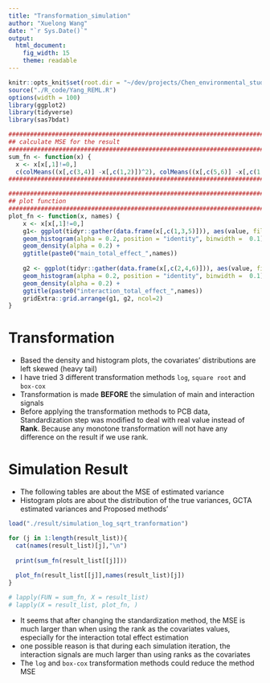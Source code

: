 ```yaml
---
title: "Transformation_simulation"
author: "Xuelong Wang"
date: "`r Sys.Date()`"
output: 
  html_document: 
    fig_width: 15
    theme: readable
---
```


```r
knitr::opts_knit$set(root.dir = "~/dev/projects/Chen_environmental_study/")
source("./R_code/Yang_REML.R")
options(width = 100)
library(ggplot2)
library(tidyverse)
library(sas7bdat)

#####################################################################################
## calculate MSE for the result 
#####################################################################################
sum_fn <- function(x) {
  x <- x[x[,1]!=0,]
  c(colMeans((x[,c(3,4)] -x[,c(1,2)])^2), colMeans((x[,c(5,6)] -x[,c(1,2)])^2))}
#####################################################################################

#####################################################################################
## plot function
#####################################################################################
plot_fn <- function(x, names) {
    x <- x[x[,1]!=0,]
    g1<- ggplot(tidyr::gather(data.frame(x[,c(1,3,5)])), aes(value, fill = key, y = ..density..)) +
    geom_histogram(alpha = 0.2, position = "identity", binwidth =  0.1) +
    geom_density(alpha = 0.2) +
    ggtitle(paste0("main_total_effect_",names))
  
    g2 <- ggplot(tidyr::gather(data.frame(x[,c(2,4,6)])), aes(value, fill = key, y = ..density..)) +
    geom_histogram(alpha = 0.2, position = "identity", binwidth =  0.1) +
    geom_density(alpha = 0.2) +
    ggtitle(paste0("interaction_total_effect_",names))
    gridExtra::grid.arrange(g1, g2, ncol=2)
}
```
# Transformation


- Based the density and histogram plots, the covariates' distributions are left skewed (heavy tail)
- I have tried 3 different transformation methods `log`, `square root` and `box-cox`
- Transformation is made __BEFORE__ the simulation of main and interaction signals
- Before applying the transformation methods to PCB data, Standardization step was modified to deal with real value instead of __Rank__. Because any monotone transformation will not have any difference on the result if we use rank. 

# Simulation Result
- The following tables are about the MSE of estimated variance
- Histogram plots are about the distribution of the true variances, GCTA estimated variances and Proposed methods'

```r
load("./result/simulation_log_sqrt_tranformation")

for (j in 1:length(result_list)){
  cat(names(result_list)[j],"\n")
  
  print(sum_fn(result_list[[j]]))
  
  plot_fn(result_list[[j]],names(result_list)[j])
}

# lapply(FUN = sum_fn, X = result_list)
# lapply(X = result_list, plot_fn, )
```

- It seems that after changing the standardization method, the MSE is much larger than when using the rank as the covariates values, especially for the interaction total effect estimation  
- one possible reason is that during each simulation iteration, the interaction signals are much larger than using ranks as the covariates  
- The `log` and `box-cox` transformation methods could reduce the method MSE


<!-- # Histgram of covariates -->

<!-- ## Original scale -->
<!-- ```{r, echo=FALSE} -->
<!-- a=read.sas7bdat("~/dev/projects/Chen_environmental_study/R_code/pcbs1000nomiss.sas7bdat") -->
<!-- b=data.matrix(a[,2:35], rownames.force = NA) -->
<!-- for(i in (1:5)*3){ -->
<!--   (ggplot(data.frame(covariate = b[,i])) + -->
<!--   geom_histogram(aes(x=covariate, y = ..density.. ), alpha = 0.2, binwidth = 0.02, position="identity") + -->
<!--   geom_density(aes(x=covariate, y=..density..),alpha = 0.2)+ -->
<!--   labs(x = colnames(b)[i])) %>% print() -->

<!-- } -->
<!-- ``` -->

<!-- ## log transformation -->

<!-- ```{r, echo=FALSE} -->
<!-- b_log <- log(b) -->
<!-- for(i in (1:5)*3){ -->
<!--   ggplot(data.frame(covariate = b_log[,i])) + -->
<!--   geom_histogram(aes(x=covariate, y = ..density.. ), alpha = 0.2, binwidth = 0.02, position="identity") + -->
<!--   geom_density(aes(x=covariate,y=..density..),alpha = 0.2)+ -->
<!--   labs(x = colnames(b_log)[i]) -->

<!-- } -->
<!-- ``` -->

<!-- ## square root transformation -->

<!-- ```{r, echo=FALSE} -->
<!-- b_sqrt <- sqrt(b) -->
<!-- for(i in (1:5)*3){ -->
<!--   (ggplot(data.frame(covariate = b_sqrt[,i])) + -->
<!--   geom_histogram(aes(x=covariate, y = ..density.. ), alpha = 0.2, binwidth = 0.02, position="identity") + -->
<!--   geom_density(aes(x=covariate,y=..density..),alpha = 0.2)+ -->
<!--   labs(x = colnames(b_sqrt)[i])) %>% print() -->

<!-- } -->
<!-- ``` -->
<!-- ## box-cox transformation -->

<!-- ```{r, echo=FALSE} -->
<!-- b_cox <- apply(X = b, MARGIN = 2, FUN = box_cox_tran) -->
<!-- for(i in (1:5)*3){ -->
<!--   (ggplot(data.frame(covariate = b_cox[,i])) + -->
<!--   geom_histogram(aes(x=covariate, y = ..density.. ), alpha = 0.2, binwidth = 0.02, position="identity") + -->
<!--   geom_density(aes(x=covariate,y=..density..))+ -->
<!--   labs(x = colnames(b_cox)[i])) %>% print() -->
<!-- } -->
<!-- ``` -->

